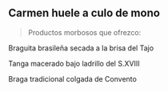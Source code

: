 ## Carmen huele a culo de mono
> Productos morbosos que ofrezco:

Braguita brasileña secada a la brisa del Tajo

Tanga macerado bajo ladrillo del S.XVIII

Braga tradicional colgada de Convento

